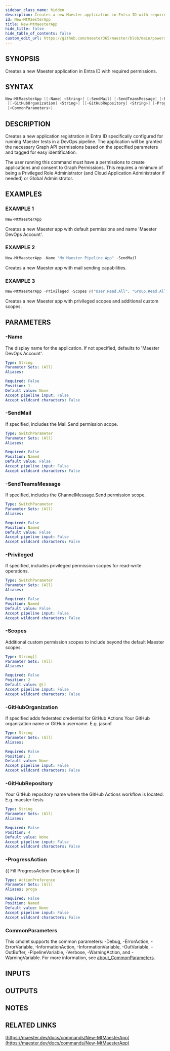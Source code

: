 ```yaml
---
sidebar_class_name: hidden
description: Creates a new Maester application in Entra ID with required permissions.
id: New-MtMaesterApp
title: New-MtMaesterApp
hide_title: false
hide_table_of_contents: false
custom_edit_url: https://github.com/maester365/maester/blob/main/powershell/public/New-MtMaesterApp.ps1
---
```


## SYNOPSIS

Creates a new Maester application in Entra ID with required permissions.

## SYNTAX

```powershell
New-MtMaesterApp [[-Name] <String>] [-SendMail] [-SendTeamsMessage] [-Privileged] [[-Scopes] <String[]>]
 [[-GitHubOrganization] <String>] [[-GitHubRepository] <String>] [-ProgressAction <ActionPreference>]
 [<CommonParameters>]
```

## DESCRIPTION

Creates a new application registration in Entra ID specifically configured for running
Maester tests in a DevOps pipeline.
The application will be granted the necessary Graph API
permissions based on the specified parameters and tagged for easy identification.

The user running this command must have a permissions to create applications and consent to Graph Permissions.
This requires a minimum of being a Privileged Role Administrator (and Cloud Application Administrator if needed) or Global Administrator.

## EXAMPLES

### EXAMPLE 1

```powershell
New-MtMaesterApp
```

Creates a new Maester app with default permissions and name 'Maester DevOps Account'.

### EXAMPLE 2

```powershell
New-MtMaesterApp -Name "My Maester Pipeline App" -SendMail
```

Creates a new Maester app with mail sending capabilities.

### EXAMPLE 3

```powershell
New-MtMaesterApp -Privileged -Scopes @("User.Read.All", "Group.Read.All")
```

Creates a new Maester app with privileged scopes and additional custom scopes.

## PARAMETERS

### -Name

The display name for the application.
If not specified, defaults to 'Maester DevOps Account'.

```yaml
Type: String
Parameter Sets: (All)
Aliases:

Required: False
Position: 1
Default value: None
Accept pipeline input: False
Accept wildcard characters: False
```

### -SendMail

If specified, includes the Mail.Send permission scope.

```yaml
Type: SwitchParameter
Parameter Sets: (All)
Aliases:

Required: False
Position: Named
Default value: False
Accept pipeline input: False
Accept wildcard characters: False
```

### -SendTeamsMessage

If specified, includes the ChannelMessage.Send permission scope.

```yaml
Type: SwitchParameter
Parameter Sets: (All)
Aliases:

Required: False
Position: Named
Default value: False
Accept pipeline input: False
Accept wildcard characters: False
```

### -Privileged

If specified, includes privileged permission scopes for read-write operations.

```yaml
Type: SwitchParameter
Parameter Sets: (All)
Aliases:

Required: False
Position: Named
Default value: False
Accept pipeline input: False
Accept wildcard characters: False
```

### -Scopes

Additional custom permission scopes to include beyond the default Maester scopes.

```yaml
Type: String[]
Parameter Sets: (All)
Aliases:

Required: False
Position: 2
Default value: @()
Accept pipeline input: False
Accept wildcard characters: False
```

### -GitHubOrganization

If specified adds federated credential for GitHub Actions
Your GitHub organization name or GitHub username.
E.g.
jasonf

```yaml
Type: String
Parameter Sets: (All)
Aliases:

Required: False
Position: 3
Default value: None
Accept pipeline input: False
Accept wildcard characters: False
```

### -GitHubRepository

Your GitHub repository name where the GitHub Actions workflow is located.
E.g.
maester-tests

```yaml
Type: String
Parameter Sets: (All)
Aliases:

Required: False
Position: 4
Default value: None
Accept pipeline input: False
Accept wildcard characters: False
```

### -ProgressAction

\{\{ Fill ProgressAction Description \}\}

```yaml
Type: ActionPreference
Parameter Sets: (All)
Aliases: proga

Required: False
Position: Named
Default value: None
Accept pipeline input: False
Accept wildcard characters: False
```

### CommonParameters

This cmdlet supports the common parameters: -Debug, -ErrorAction, -ErrorVariable, -InformationAction, -InformationVariable, -OutVariable, -OutBuffer, -PipelineVariable, -Verbose, -WarningAction, and -WarningVariable. For more information, see [about_CommonParameters](http://go.microsoft.com/fwlink/?LinkID=113216).

## INPUTS

## OUTPUTS

## NOTES

## RELATED LINKS

[https://maester.dev/docs/commands/New-MtMaesterApp](https://maester.dev/docs/commands/New-MtMaesterApp)
